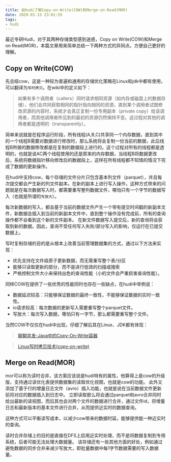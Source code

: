 ```yaml
---
title: 由hudi了解Copy-on-Write(COW)和Merge-on-Read(MOR)
date: 2020-01-15 23:01:55
tags: 
- hudi
---
```



最近专研Hudi，对于其两种存储类型感到迷惑，Copy on Write(COW)和Merge on Read(MOR)，本篇文章用来简单总结一下两种方式的异同点。方便自己更好的理解。

<!-- more -->

## Copy on Write(COW)

先总结cow，这是一种较为普遍和通用的存储优化策略在Linux和jdk中都有使用，可以翻译为`写时拷贝`。在wiki中的定义如下：

> 如果有多个调用者（callers）同时请求相同资源（如内存或磁盘上的数据存储），他们会共同获取相同的指针指向相同的资源，直到某个调用者试图修改资源的内容时，系统才会真正复制一份专用副本（private copy）给该调用者，而其他调用者所见到的最初的资源仍然保持不变。这过程对其他的调用者都是透明的（transparently）。

简单来说就是在程序运行阶段，所有线程(A,B,C)共享同一个内存数据，直到其中的一个线程B需要对数据进行修改时，那么系统将会复制一份当前的数据，此后线程B所做的数据修改都是在复制的数据段上进行的。这个过程对所有的线程都是透明的，也就是说AC两个线程使用的还是原来的内存数据，当线程B将数据更改后，系统将数据指针移向修改后的数据段上，这样在所有线程都不知情的情况下完成了数据的更新操作。

在hudi中支持cow，每个存储的文件分片只包含基本列文件（parquet），并且每次提交都会产生新的列文件副本。在新的副本上进行写入操作，这种方式带来的问题就是在每次数据写入时，都需要重写整列数据文件，哪怕只有一个字节的数据写入（也就是所谓的`写放大`）。

每次新数据的写入，都会基于当前的数据文件产生一个带有提交时间戳的新副本文件，新数据会插入到当前的新副本文件中，直到整个操作没有完成前，所有的查询操作都不会看到这个新的文件副本。
在新文件数据写入提交后，新的查询将会获取到新的数据。因此，查询不受任何写入失败/部分写入的影响，仅运行在已提交数据上。

写时复制存储的目的是从根本上改善当前管理数据集的方式，通过以下方法来实现：

- 优先支持在文件级原子更新数据，而无需重写整个表/分区
- 能够只读取更新的部分，而不是进行低效的扫描或搜索
- 严格控制文件大小来保持出色的查询性能（小的文件会严重损害查询性能）。

同样COW在提供了一些优秀的性能同时也存在一些缺点，在hudi中举例说：

- 数据延迟较高：只能够保证数据的最终一致性，不能够保证数据的实时一致性。
- io请求较高：每次数据的更新写入需要重写整个parquet文件。
- 写放大：每次写入数据，哪怕只有一字节，那么都需要重写整个文件。

当然COW不仅仅在hudi中出现，仔细了解后其在Linux、JDK都有体现：

> [聊聊并发-Java中的Copy-On-Write容器](http://ifeve.com/java-copy-on-write/)

> [Linux写时拷贝技术(copy-on-write)](https://www.cnblogs.com/biyeymyhjob/archive/2012/07/20/2601655.html)

## Merge on Read(MOR)

mor可以称为读时合并，该方案应该说是hudi特有的属性，他算得上是cow的升级版，支持通过读优化表提供数据集的读取优化视图，也就是cow的功能。
此外又添加了基于行的增量日志文件（avro）插入功能，也就是说在当前数据文件更新前将对应的数据插入到日志中。
立即读取那么将会通过parquet和avro合并同时给出最新的读视图，而后其也会对两个文件的数据进行合并，通过文件id，将增量日志和最新版本的基本文件进行合并，从而提供近实时的数据查询。

这种方式可以平衡读写成本，以减少cow带来的数据时延，能够提供能一种近实时的查询。

读时合并存储上的目的是直接在DFS上启用近实时处理，而不是将数据复制到专用系统，后者可能无法处理大数据量。 该存储还有一些其他方面的好处，例如通过避免数据的同步合并来减少写放大，即批量数据中每1字节数据需要的写入数据量。